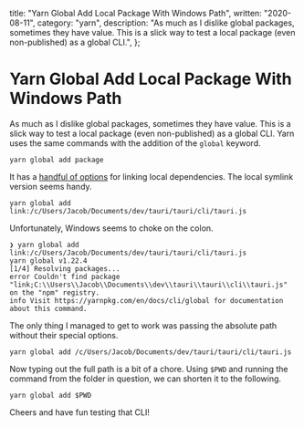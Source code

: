   title: "Yarn Global Add Local Package With Windows Path",
  written: "2020-08-11",
  category: "yarn",
  description:
    "As much as I dislike global packages, sometimes they have value. This is a slick way to test a local package (even non-published) as a global CLI.",
};

# Yarn Global Add Local Package With Windows Path

As much as I dislike global packages, sometimes they have value. This is a slick way to test a local package (even non-published) as a global CLI. Yarn uses the same commands with the addition of the `global` keyword.

```shell
yarn global add package
```

It has a [handful of options](https://classic.yarnpkg.com/en/docs/cli/add#toc-adding-dependencies) for linking local dependencies. The local symlink version seems handy.

```shell
yarn global add link:/c/Users/Jacob/Documents/dev/tauri/tauri/cli/tauri.js
```

Unfortunately, Windows seems to choke on the colon.

```shell
❯ yarn global add link:/c/Users/Jacob/Documents/dev/tauri/tauri/cli/tauri.js
yarn global v1.22.4
[1/4] Resolving packages...
error Couldn't find package "link;C:\\Users\\Jacob\\Documents\\dev\\tauri\\tauri\\cli\\tauri.js" on the "npm" registry.
info Visit https://yarnpkg.com/en/docs/cli/global for documentation about this command.
```

The only thing I managed to get to work was passing the absolute path without their special options.

```shell
yarn global add /c/Users/Jacob/Documents/dev/tauri/tauri/cli/tauri.js
```

Now typing out the full path is a bit of a chore. Using `$PWD` and running the command from the folder in question, we can shorten it to the following.

```shell
yarn global add $PWD
```

Cheers and have fun testing that CLI!
